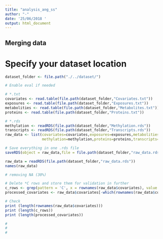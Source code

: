 ```yaml
---
title: "analysis_ang_ss"
author: "-"
date: '25/06/2018 '
output: html_document
---
```


## Merging data
# Specify your dataset location
```r
dataset_folder <- file.path("./../dataset/")
```

```r
# Enable eval if needed

# *.txt
covariates <- read.table(file.path(dataset_folder,"Covariates.txt"))
exposures <- read.table(file.path(dataset_folder,"Exposures.txt"))
metabolities <- read.table(file.path(dataset_folder,"Metabolites.txt"))
proteins <- read.table(file.path(dataset_folder,"Proteins.txt"))

# *.rds
methylation <- readRDS(file.path(dataset_folder,"Methylation.rds"))
transcripts <- readRDS(file.path(dataset_folder,"Transcripts.rds"))
raw_data <- list(covariates=covariates,exposures=exposures,metabolities=metabolities,
                 methylation=methylation,proteins=proteins,transcripts=transcripts)

# Save everything in one .rds file
saveRDS(object = raw_data,file = file.path(dataset_folder,"raw_data.rds"))
```

```r
raw_data = readRDS(file.path(dataset_folder,"raw_data.rds"))
names(raw_data)

# removing NA (30%)
```

```r
# Delete *C rows and store them for validation in further
c_rows <- grep(pattern = 'C', x = rownames(raw_data$covariates), value = TRUE)
processed_covariates <- raw_data$covariates[-which(rownames(raw_data$covariates) %in% c_rows), ]

# Check
print (length(rownames(raw_data$covariates)))
print (length(c_rows))
print (length(processed_covariates))
```

```r
#
#
#
```


